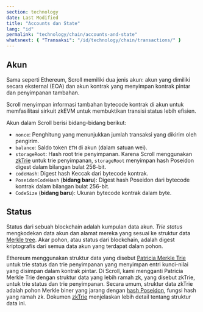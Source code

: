 ```yaml
---
section: technology
date: Last Modified
title: "Accounts dan State"
lang: "id"
permalink: "technology/chain/accounts-and-state"
whatsnext: { "Transaksi": "/id/technology/chain/transactions/" }
---
```


## Akun

Sama seperti Ethereum, Scroll memiliki dua jenis akun: akun yang dimiliki secara eksternal (EOA) dan akun kontrak yang menyimpan kontrak pintar dan penyimpanan tambahan.

Scroll menyimpan informasi tambahan bytecode kontrak di akun untuk memfasilitasi sirkuit zkEVM untuk membuktikan transisi status lebih efisien.

Akun dalam Scroll berisi bidang-bidang berikut:

- `nonce`: Penghitung yang menunjukkan jumlah transaksi yang dikirim oleh pengirim.
- `balance`: Saldo token `ETH` di akun (dalam satuan wei).
- `storageRoot`: Hash root trie penyimpanan. Karena Scroll menggunakan [zkTrie](/id/technology/sequencer/zktrie) untuk trie penyimpanan, `storageRoot` menyimpan hash Poseidon digest dalam bilangan bulat 256-bit.
- `codeHash`: Digest hash Keccak dari bytecode kontrak.
- `PoseidonCodeHash` (**bidang baru**): Digest hash Poseidon dari bytecode kontrak dalam bilangan bulat 256-bit.
- `CodeSize` (**bidang baru**): Ukuran bytecode kontrak dalam byte.

## Status

Status dari sebuah blockchain adalah kumpulan data akun. _Trie status_ mengkodekan data akun dan alamat mereka yang sesuai ke struktur data [Merkle tree](https://en.wikipedia.org/wiki/Merkle_tree). Akar pohon, atau status dari blockchain, adalah digest kriptografis dari semua data akun yang terdapat dalam pohon.

Ethereum menggunakan struktur data yang disebut [Patricia Merkle Trie](https://ethereum.org/en/developers/docs/data-structures-and-encoding/patricia-merkle-trie/) untuk trie status dan trie penyimpanan yang menyimpan entri kunci-nilai yang disimpan dalam kontrak pintar. Di Scroll, kami mengganti Patricia Merkle Trie dengan struktur data yang lebih ramah zk, yang disebut zkTrie, untuk trie status dan trie penyimpanan. Secara umum, struktur data zkTrie adalah pohon Merkle biner yang jarang dengan [hash Poseidon](https://eprint.iacr.org/2019/458.pdf), fungsi hash yang ramah zk. Dokumen [zkTrie](/id/technology/sequencer/zktrie) menjelaskan lebih detail tentang struktur data ini.
